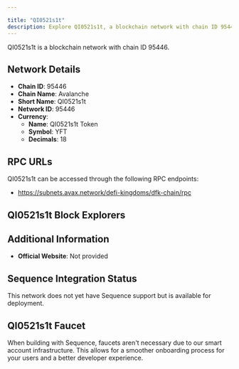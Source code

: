 ```yaml
---

title: "QI0521s1t"
description: Explore QI0521s1t, a blockchain network with chain ID 95446. Learn about its native currency, QI0521s1t Token, and how to interact with the network.
---
```




QI0521s1t is a blockchain network with chain ID 95446.

## Network Details

- **Chain ID**: 95446
- **Chain Name**: Avalanche
- **Short Name**: QI0521s1t
- **Network ID**: 95446
- **Currency**: 
  - **Name**: QI0521s1t Token
  - **Symbol**: YFT
  - **Decimals**: 18

## RPC URLs

QI0521s1t can be accessed through the following RPC endpoints:

- https://subnets.avax.network/defi-kingdoms/dfk-chain/rpc

## QI0521s1t Block Explorers



## Additional Information

- **Official Website**: Not provided

## Sequence Integration Status

This network does not yet have Sequence support but is available for deployment.

## QI0521s1t Faucet

When building with Sequence, faucets aren't necessary due to our smart account infrastructure. This allows for a smoother onboarding process for your users and a better developer experience.
